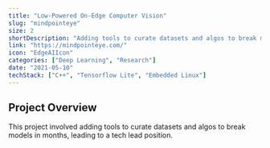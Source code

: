 ```yaml
---
title: "Low-Powered On-Edge Computer Vision"
slug: "mindpointeye"
size: 2
shortDescription: "Adding tools to curate datasets and algos to break models in months made me tech lead"
link: "https://mindpointeye.com/"
icon: "EdgeAIIcon"
categories: ["Deep Learning", "Research"]
date: "2021-05-10"
techStack: ["C++", "Tensorflow Lite", "Embedded Linux"]
---
```


## Project Overview

This project involved adding tools to curate datasets and algos to break models in months, leading to a tech lead position.